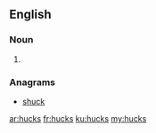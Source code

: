 ==English==

===Noun===
{{head|en|noun plural form}}

# {{plural of|huck|lang=en}}

===Anagrams===
* [[shuck#English|shuck]]

[[ar:hucks]]
[[fr:hucks]]
[[ku:hucks]]
[[my:hucks]]